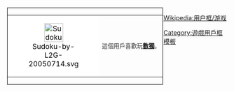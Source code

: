 <div style="float: left; border: 1px solid black; margin: 1px;">
{| cellspacing="0" style="width: 238px; background: #7f9;"
| style="width: 45px; height: 45px; background: white; text-align: center; font-size: 12pt; color: #000;" | [[File:Sudoku-by-L2G-20050714.svg|43x43px]]
| style="font-size: 10pt; padding: 4pt; line-height: 1.25em; color: #333;" | 這個用戶喜歡玩'''[[數獨]]'''。
|}</div>
<includeonly>[[Category:會玩數獨的維基人|{{PAGENAME}}]]</includeonly><noinclude>
{{DEFAULTSORT:Sudoku}}
{{Clear}}[[Wikipedia:用户框/游戏]]
[[Category:會玩數獨的維基人| ]]
[[Category:遊戲用戶框模板]]
</noinclude>